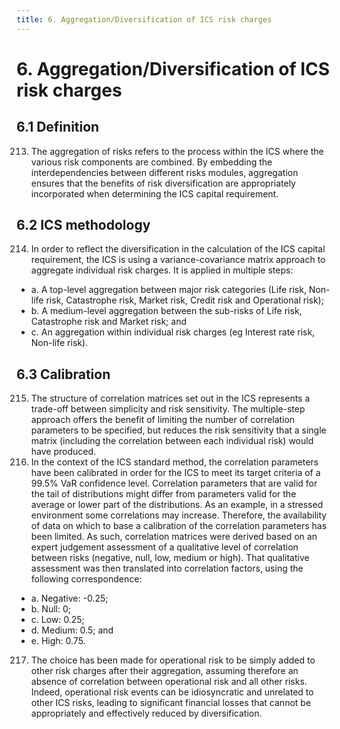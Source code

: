 ```yaml
---
title: 6. Aggregation/Diversification of ICS risk charges
---
```

# 6. Aggregation/Diversification of ICS risk charges

## 6.1 Definition
213. The aggregation of risks refers to the process within the ICS where the various risk components are combined. By embedding the interdependencies between different risks modules, aggregation ensures that the benefits of risk diversification are appropriately incorporated when determining the ICS capital requirement.

## 6.2 ICS methodology
214. In order to reflect the diversification in the calculation of the ICS capital requirement, the ICS is using a variance-covariance matrix approach to aggregate individual risk charges. It is applied in multiple steps:
  - a. A top-level aggregation between major risk categories (Life risk, Non-life risk, Catastrophe risk, Market risk, Credit risk and Operational risk);
  - b. A medium-level aggregation between the sub-risks of Life risk, Catastrophe risk and Market risk; and
  - c. An aggregation within individual risk charges (eg Interest rate risk, Non-life risk).

## 6.3 Calibration
215. The structure of correlation matrices set out in the ICS represents a trade-off between simplicity and risk sensitivity. The multiple-step approach offers the benefit of limiting the number of correlation parameters to be specified, but reduces the risk sensitivity that a single matrix (including the correlation between each individual risk) would have produced.
216. In the context of the ICS standard method, the correlation parameters have been calibrated in order for the ICS to meet its target criteria of a 99.5% VaR confidence level. Correlation parameters that are valid for the tail of distributions might differ from parameters valid for the average or lower part of the distributions. As an example, in a stressed environment some correlations may increase. Therefore, the availability of data on which to base a calibration of the correlation parameters has been limited. As such, correlation matrices were derived based on an expert judgement assessment of a qualitative level of correlation between risks (negative, null, low, medium or high). That qualitative assessment was then translated into correlation factors, using the following correspondence:
  - a. Negative: -0.25;
  - b. Null: 0;
  - c. Low: 0.25;
  - d. Medium: 0.5; and
  - e. High: 0.75.
217. The choice has been made for operational risk to be simply added to other risk charges after their aggregation, assuming therefore an absence of correlation between operational risk and all other risks. Indeed, operational risk events can be idiosyncratic and unrelated to other ICS risks, leading to significant financial losses that cannot be appropriately and effectively reduced by diversification.
